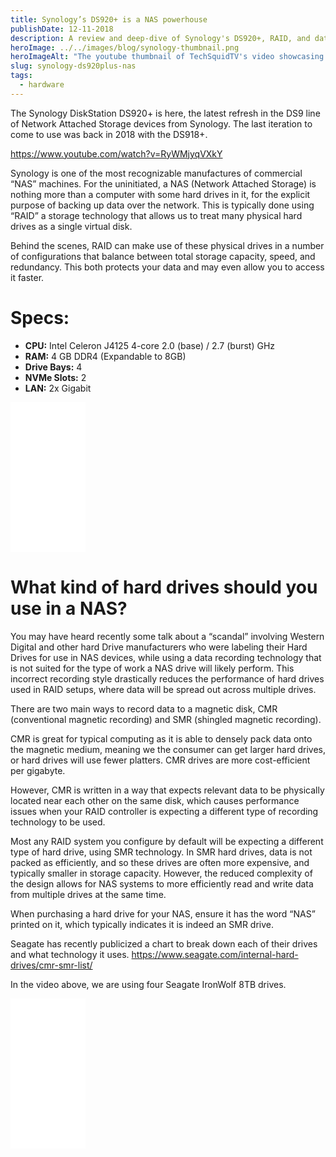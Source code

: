 ```yaml
---
title: Synology’s DS920+ is a NAS powerhouse
publishDate: 12-11-2018
description: A review and deep-dive of Synology's DS920+, RAID, and data storage. Watch TechSquidTV's video on Raid 5 and using a home nas.
heroImage: ../../images/blog/synology-thumbnail.png
heroImageAlt: "The youtube thumbnail of TechSquidTV's video showcasing the Synology DS920+."
slug: synology-ds920plus-nas
tags:
  - hardware
---
```


The Synology DiskStation DS920+ is here, the latest refresh in the DS9 line of Network Attached Storage devices from Synology. The last iteration to come to use was back in 2018 with the DS918+.

https://www.youtube.com/watch?v=RyWMjyqVXkY

Synology is one of the most recognizable manufactures of commercial “NAS” machines. For the uninitiated, a NAS (Network Attached Storage) is nothing more than a computer with some hard drives in it, for the explicit purpose of backing up data over the network. This is typically done using “RAID” a storage technology that allows us to treat many physical hard drives as a single virtual disk.

Behind the scenes, RAID can make use of these physical drives in a number of configurations that balance between total storage capacity, speed, and redundancy. This both protects your data and may even allow you to access it faster.

# Specs:

- **CPU:** Intel Celeron J4125 4-core 2.0 (base) / 2.7 (burst) GHz
- **RAM:** 4 GB DDR4 (Expandable to 8GB)
- **Drive Bays:** 4
- **NVMe Slots:** 2
- **LAN:** 2x Gigabit

<iframe
  style="width:120px;height:240px;"
  marginwidth="0"
  marginheight="0"
  scrolling="no"
  frameborder="0"
  src="//ws-na.amazon-adsystem.com/widgets/q?ServiceVersion=20070822&OneJS=1&Operation=GetAdHtml&MarketPlace=US&source=ss&ref=as_ss_li_til&ad_type=product_link&tracking_id=ro0027-20&language=en_US&marketplace=amazon&region=US&placement=B087Z34F3R&asins=B087Z34F3R&linkId=a811a583642197713dc4ca768af66fa0&show_border=true&link_opens_in_new_window=true"
></iframe>

# What kind of hard drives should you use in a NAS?

You may have heard recently some talk about a “scandal” involving Western Digital and other hard Drive manufacturers who were labeling their Hard Drives for use in NAS devices, while using a data recording technology that is not suited for the type of work a NAS drive will likely perform. This incorrect recording style drastically reduces the performance of hard drives used in RAID setups, where data will be spread out across multiple drives.

There are two main ways to record data to a magnetic disk, CMR (conventional magnetic recording) and SMR (shingled magnetic recording).

CMR is great for typical computing as it is able to densely pack data onto the magnetic medium, meaning we the consumer can get larger hard drives, or hard drives will use fewer platters. CMR drives are more cost-efficient per gigabyte.

However, CMR is written in a way that expects relevant data to be physically located near each other on the same disk, which causes performance issues when your RAID controller is expecting a different type of recording technology to be used.

Most any RAID system you configure by default will be expecting a different type of hard drive, using SMR technology. In SMR hard drives, data is not packed as efficiently, and so these drives are often more expensive, and typically smaller in storage capacity. However, the reduced complexity of the design allows for NAS systems to more efficiently read and write data from multiple drives at the same time.

When purchasing a hard drive for your NAS, ensure it has the word “NAS” printed on it, which typically indicates it is indeed an SMR drive.

Seagate has recently publicized a chart to break down each of their drives and what technology it uses.
https://www.seagate.com/internal-hard-drives/cmr-smr-list/

In the video above, we are using four Seagate IronWolf 8TB drives.

<iframe
  style="width:120px;height:240px;"
  marginwidth="0"
  marginheight="0"
  scrolling="no"
  frameborder="0"
  src="//ws-na.amazon-adsystem.com/widgets/q?ServiceVersion=20070822&OneJS=1&Operation=GetAdHtml&MarketPlace=US&source=ss&ref=as_ss_li_til&ad_type=product_link&tracking_id=ro0027-20&language=en_US&marketplace=amazon&region=US&placement=B084ZV4DXB&asins=B084ZV4DXB&linkId=81d78f85d52a60dea8fab8b3cb9b31f1&show_border=true&link_opens_in_new_window=true"
></iframe>

